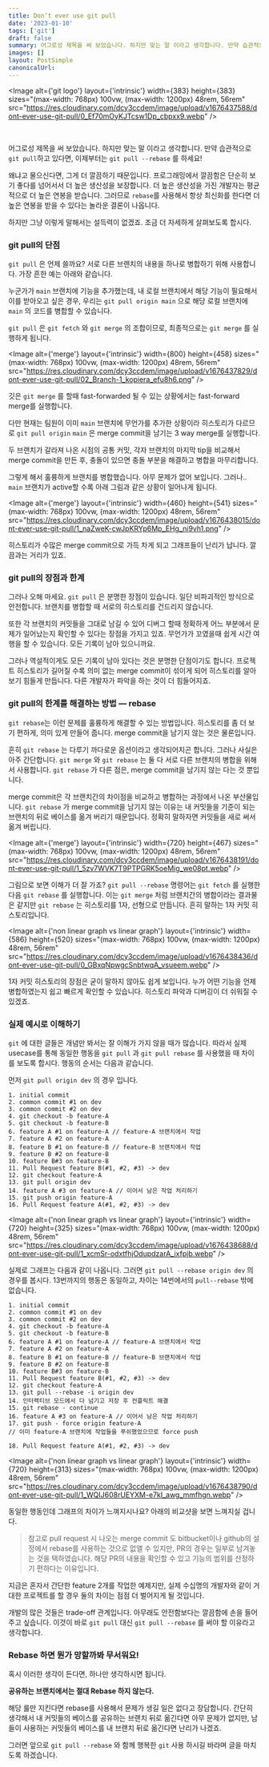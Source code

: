 ```yaml
---
title: Don’t ever use git pull
date: '2023-01-10'
tags: ['git']
draft: false
summary: 어그로성 제목을 써 보았습니다. 하지만 맞는 말 이라고 생각합니다. 만약 습관적으로 git pull하고 있다면, 이제부터는 git pull --rebase 를 하세요!
images: []
layout: PostSimple
canonicalUrl:
---
```


<Image
  alt={'git logo'}
  layout={'intrinsic'}
  width={383}
  height={383}
  sizes="(max-width: 768px) 100vw,
                (max-width: 1200px) 48rem,
                56rem"
  src="https://res.cloudinary.com/dcy3ccdem/image/upload/v1676437588/dont-ever-use-git-pull/0_Ef70mOyKJTcsw1Dp_cbpxx9.webp"
/>

<br />

어그로성 제목을 써 보았습니다. 하지만 맞는 말 이라고 생각합니다. 만약 습관적으로 `git pull`하고 있다면, 이제부터는 `git pull --rebase` 를 하세요!

왜냐고 물으신다면, 그게 더 깔끔하기 때문입니다. 프로그래밍에서 깔끔함은 단순히 보기 좋다를 넘어서서 더 높은 생산성을 보장합니다. 더 높은 생산성을 가진 개발자는 평균적으로 더 높은 연봉을 받습니다. 그러므로 `rebase`를 사용해서 항상 최신화를 한다면 더 높은 연봉을 받을 수 있다는 놀라운 결론이 나옵니다.

하지만 그냥 이렇게 말해서는 설득력이 없겠죠. 조금 더 자세하게 살펴보도록 합시다.

### git pull의 단점

`git pull` 은 언제 쓸까요? 서로 다른 브랜치의 내용을 하나로 병합하기 위해 사용합니다. 가장 흔한 예는 아래와 같습니다.

누군가가 `main` 브랜치에 기능을 추가했는데, 내 로컬 브랜치에서 해당 기능이 필요해서 이를 받아오고 싶은 경우, 우리는 `git pull origin main` 으로 해당 로컬 브랜치에 `main` 의 코드를 병합할 수 있습니다.

`git pull` 은 `git fetch` 와 `git merge` 의 조합이므로, 최종적으로는 `git merge` 를 실행하게 됩니다.

<Image
  alt={'merge'}
  layout={'intrinsic'}
  width={800}
  height={458}
  sizes="(max-width: 768px) 100vw,
                (max-width: 1200px) 48rem,
                56rem"
  src="https://res.cloudinary.com/dcy3ccdem/image/upload/v1676437829/dont-ever-use-git-pull/02_Branch-1_kopiera_efu8h6.png"
/>

깃은 `git merge` 를 할때 fast-forwarded 될 수 있는 상황에서는 fast-forward merge를 실행합니다.

다만 현재는 팀원이 이미 `main` 브랜치에 무언가를 추가한 상황이라 히스토리가 다르므로 `git pull origin` `main` 은 merge commit을 남기는 3 way merge를 실행합니다.

두 브랜치가 갈라져 나온 시점의 공통 커밋, 각자 브랜치의 마지막 tip을 비교해서 merge commit을 만든 후, 충돌이 있으면 충돌 부분을 해결하고 병합을 마무리합니다.

그렇게 해서 훌륭하게 브랜치를 병합했습니다. 아무 문제가 없어 보입니다. 그러나.. `main` 브랜치가 active할 수록 아래 그림과 같은 상황이 일어나게 됩니다.

<Image
  alt={'merge'}
  layout={'intrinsic'}
  width={460}
  height={541}
  sizes="(max-width: 768px) 100vw,
                (max-width: 1200px) 48rem,
                56rem"
  src="https://res.cloudinary.com/dcy3ccdem/image/upload/v1676438015/dont-ever-use-git-pull/1_naZweK-cwJpKRYp6Mp_EHg_ni9vh1.png"
/>

히스토리가 수많은 merge commit으로 가득 차게 되고 그래프들이 난리가 납니다. 깔끔과는 거리가 있죠.

### git pull의 장점과 한계

그러나 오해 마세요. `git pull` 은 분명한 장점이 있습니다. 일단 비파괴적인 방식으로 안전합니다. 브랜치를 병합할 때 서로의 히스토리를 건드리지 않습니다.

또한 각 브랜치의 커밋들을 그대로 남길 수 있어 디버그 할때 정확하게 어느 부분에서 문제가 일어났는지 확인할 수 있다는 장점을 가지고 있죠. 무언가가 꼬였을때 쉽게 시간 여행을 할 수 있습니다. 모든 기록이 남아 있으니까요.

그러나 역설적이게도 모든 기록이 남아 있다는 것은 분명한 단점이기도 합니다. 프로젝트 히스토리가 길어질 수록 의미 없는 merge commit이 섞이게 되어 히스토리를 알아보기 힘들게 만듭니다. 다른 개발자가 파악을 하는 것이 더 힘들어지죠.

### git pull의 한계를 해결하는 방법 — rebase

`git rebase`는 이런 문제를 훌륭하게 해결할 수 있는 방법입니다. 히스토리를 좀 더 보기 편하게, 의미 있게 만들어 줍니다. merge commit을 남기지 않는 것은 물론입니다.

흔히 `git rebase` 는 다루기 까다로운 옵션이라고 생각되어지곤 합니다. 그러나 사실은 아주 간단합니다. `git merge` 와 `git rebase` 는 둘 다 서로 다른 브랜치의 병합을 위해서 사용합니다. `git rebase` 가 다른 점은, merge commit을 남기지 않는 다는 것 뿐입니다.

merge commit은 각 브랜치간의 차이점을 비교하고 병합하는 과정에서 나온 부산물입니다. `git rebase` 가 merge commit을 남기지 않는 이유는 내 커밋들을 기준이 되는 브랜치의 뒤로 베이스를 옮겨 버리기 때문입니다. 정확히 말하자면 커밋들을 새로 써서 옮겨 버립니다.

<Image
  alt={'merge'}
  layout={'intrinsic'}
  width={720}
  height={467}
  sizes="(max-width: 768px) 100vw,
                (max-width: 1200px) 48rem,
                56rem"
  src="https://res.cloudinary.com/dcy3ccdem/image/upload/v1676438191/dont-ever-use-git-pull/1_5zv7WVK7T9PTPGRK5oeMig_we08pt.webp"
/>

그림으로 보면 이해가 더 잘 가죠? `git pull --rebase` 명령어는 `git fetch` 를 실행한 다음 `git rebase` 를 실행합니다. 이는 `git merge` 처럼 브랜치간의 병합이라는 결과물은 같지만 `git rebase` 는 히스토리를 1자, 선형으로 만듭니다. 흔히 말하는 1자 커밋 히스토리입니다.

<Image
  alt={'non linear graph vs linear graph'}
  layout={'intrinsic'}
  width={586}
  height={520}
  sizes="(max-width: 768px) 100vw,
                (max-width: 1200px) 48rem,
                56rem"
  src="https://res.cloudinary.com/dcy3ccdem/image/upload/v1676438436/dont-ever-use-git-pull/0_GBxqNpwgcSnbtwqA_vsueem.webp"
/>

1자 커밋 히스토리의 장점은 굳이 말하지 않아도 쉽게 보입니다. 누가 어떤 기능을 언제 병합하였는지 쉽고 빠르게 확인할 수 있습니다. 히스토리 파악과 디버깅이 더 쉬워질 수 있겠죠.

### 실제 예시로 이해하기

`git` 에 대한 글들은 개념만 봐서는 잘 이해가 가지 않을 때가 많습니다. 따라서 실제 usecase를 통해 동일한 행동을 `git pull` 과 `git pull rebase` 를 사용했을 때 차이를 보도록 합시다. 행동의 순서는 다음과 같습니다.

먼저 `git pull origin dev` 의 경우 입니다.

```text {13} showLineNumbers
1. initial commit
2. common commit #1 on dev
3. common commit #2 on dev
4. git checkout -b feature-A
5. git checkout -b feature-B
6. feature A #1 on feature-A // feature-A 브랜치에서 작업
7. feature A #2 on feature-A
8. feature B #1 on feature-B // feature-B 브랜치에서 작업
9. feature B #2 on feature-B
10. feature B#3 on feature-B
11. Pull Request feature B(#1, #2, #3) -> dev
12. git checkout feature-A
13. git pull origin dev
14. feature A #3 on feature-A // 이어서 남은 작업 처리하기
15. git push origin feature-A
16. Pull Request feature A(#1, #2, #3) -> dev
```

<Image
  alt={'non linear graph vs linear graph'}
  layout={'intrinsic'}
  width={720}
  height={325}
  sizes="(max-width: 768px) 100vw,
                (max-width: 1200px) 48rem,
                56rem"
  src="https://res.cloudinary.com/dcy3ccdem/image/upload/v1676438688/dont-ever-use-git-pull/1_xcmSr-odxtfhjOdupdzarA_ixfpjb.webp"
/>

실제로 그래프는 다음과 같이 나옵니다. 그러면 `git pull --rebase origin dev` 의 경우를 봅시다. 13번까지의 행동은 동일하고, 차이는 14번에서의 `pull--rebase` 밖에 없습니다.

```text {13} showLineNumbers
1. initial commit
2. common commit #1 on dev
3. common commit #2 on dev
4. git checkout -b feature-A
5. git checkout -b feature-B
6. feature A #1 on feature-A // feature-A 브랜치에서 작업
7. feature A #2 on feature-A
8. feature B #1 on feature-B // feature-B 브랜치에서 작업
9. feature B #2 on feature-B
10. feature B#3 on feature-B
11. Pull Request feature B(#1, #2, #3) -> dev
12. git checkout feature-A
13. git pull --rebase -i origin dev
14. 인터랙티브 모드에서 다 넘기고 저장 후 컨플릭트 해결
15. git rebase - continue
16. feature A #3 on feature-A // 이어서 남은 작업 처리하기
17. git push - force origin feature-A
// 이미 feature-A 브랜치에 작업들을 푸쉬했었으므로 force push

18. Pull Request feature A(#1, #2, #3) -> dev
```

<Image
  alt={'non linear graph vs linear graph'}
  layout={'intrinsic'}
  width={720}
  height={313}
  sizes="(max-width: 768px) 100vw,
                (max-width: 1200px) 48rem,
                56rem"
  src="https://res.cloudinary.com/dcy3ccdem/image/upload/v1676438790/dont-ever-use-git-pull/1_WQIJ608rUEYXM-e7kI_awg_mmfhgn.webp"
/>

동일한 행동인데 그래프의 차이가 느껴지시나요? 아래의 비교샷을 보면 느껴지실 겁니다.

> 참고로 pull request 시 나오는 merge commit 도 bitbucket이나 github의 설정에서 rebase를 사용하는 것으로 없앨 수 있지만, PR의 경우는 일부로 남겨놓는 것을 택하였습니다. 해당 PR의 내용을 확인할 수 있고 기능의 범위를 산정하기 편하다는 이유입니다.

지금은 혼자서 간단한 feature 2개를 작업한 예제지만, 실제 수십명의 개발자와 같이 거대한 프로젝트를 할 경우 둘의 차이는 점점 더 벌어지게 될 것입니다.

개발의 많은 것들은 trade-off 관계입니다. 아무래도 안전함보다는 깔끔함에 손을 들어주고 싶습니다. 이것이 바로 `git pull` 대신 `git pull --rebase` 를 써야 할 이유라고 생각합니다.

### Rebase 하면 뭔가 망할까봐 무서워요!

혹시 이러한 생각이 든다면, 하나만 생각하시면 됩니다.

**공유하는 브랜치에서는 절대 Rebase 하지 않는다.**

해당 룰만 지킨다면 rebase를 사용해서 문제가 생길 일은 없다고 장담합니다. 간단히 생각해서 내 커밋들의 베이스를 공유하는 브랜치 뒤로 옮긴다면 아무 문제가 없지만, 남들이 사용하는 커밋들의 베이스를 내 브랜치 뒤로 옮긴다면 난리가 나겠죠.

그러면 앞으로 `git pull --rebase` 와 함께 행복한 `git` 사용 하시길 바라며 글을 마치도록 하겠습니다.
